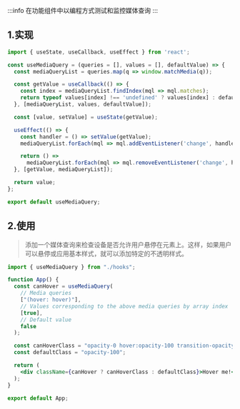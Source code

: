 :::info
在功能组件中以编程方式测试和监控媒体查询
:::

## 1.实现

```jsx
import { useState, useCallback, useEffect } from 'react';

const useMediaQuery = (queries = [], values = [], defaultValue) => {
  const mediaQueryList = queries.map(q => window.matchMedia(q));

  const getValue = useCallback(() => {
    const index = mediaQueryList.findIndex(mql => mql.matches);
    return typeof values[index] !== 'undefined' ? values[index] : defaultValue;
  }, [mediaQueryList, values, defaultValue]);

  const [value, setValue] = useState(getValue);

  useEffect(() => {
    const handler = () => setValue(getValue);
    mediaQueryList.forEach(mql => mql.addEventListener('change', handler));

    return () =>
      mediaQueryList.forEach(mql => mql.removeEventListener('change', handler));
  }, [getValue, mediaQueryList]);

  return value;
};

export default useMediaQuery;

```

## 2.使用

> 添加一个媒体查询来检查设备是否允许用户悬停在元素上。这样，如果用户可以悬停或应用基本样式，就可以添加特定的不透明样式。

```jsx
import { useMediaQuery } from "./hooks";

function App() {
  const canHover = useMediaQuery(
    // Media queries
    ["(hover: hover)"],
    // Values corresponding to the above media queries by array index
    [true],
    // Default value
    false
  );

  const canHoverClass = "opacity-0 hover:opacity-100 transition-opacity";
  const defaultClass = "opacity-100";

  return (
    <div className={canHover ? canHoverClass : defaultClass}>Hover me!</div>
  );
}

export default App;
```
